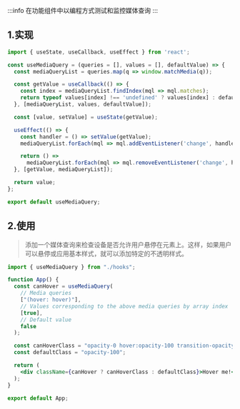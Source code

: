 :::info
在功能组件中以编程方式测试和监控媒体查询
:::

## 1.实现

```jsx
import { useState, useCallback, useEffect } from 'react';

const useMediaQuery = (queries = [], values = [], defaultValue) => {
  const mediaQueryList = queries.map(q => window.matchMedia(q));

  const getValue = useCallback(() => {
    const index = mediaQueryList.findIndex(mql => mql.matches);
    return typeof values[index] !== 'undefined' ? values[index] : defaultValue;
  }, [mediaQueryList, values, defaultValue]);

  const [value, setValue] = useState(getValue);

  useEffect(() => {
    const handler = () => setValue(getValue);
    mediaQueryList.forEach(mql => mql.addEventListener('change', handler));

    return () =>
      mediaQueryList.forEach(mql => mql.removeEventListener('change', handler));
  }, [getValue, mediaQueryList]);

  return value;
};

export default useMediaQuery;

```

## 2.使用

> 添加一个媒体查询来检查设备是否允许用户悬停在元素上。这样，如果用户可以悬停或应用基本样式，就可以添加特定的不透明样式。

```jsx
import { useMediaQuery } from "./hooks";

function App() {
  const canHover = useMediaQuery(
    // Media queries
    ["(hover: hover)"],
    // Values corresponding to the above media queries by array index
    [true],
    // Default value
    false
  );

  const canHoverClass = "opacity-0 hover:opacity-100 transition-opacity";
  const defaultClass = "opacity-100";

  return (
    <div className={canHover ? canHoverClass : defaultClass}>Hover me!</div>
  );
}

export default App;
```
